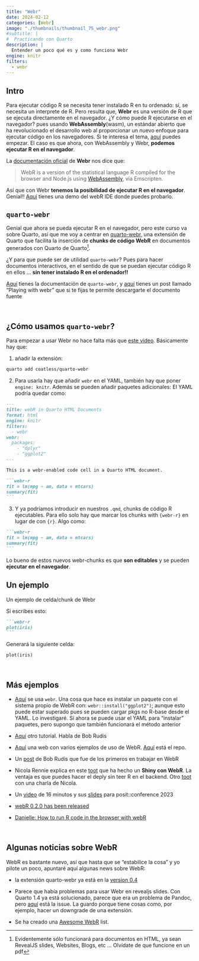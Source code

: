 ```yaml
---
title: "Webr"
date: 2024-02-12
categories: [Webr]
image: "./thumbnails/thumbnail_75_webr.png"
#subtitle: | 
#  Practicando con Quarto
description: |
  Entender un poco qué es y como funciona Webr
engine: knitr
filters:
  - webr
---
```


## Intro 


Para ejecutar código R se necesita tener instalado R en tu ordenado: sí, se necesita un interprete de R. Pero resulta que, **Webr** es una versión de R que se ejecuta directamente en el navegador. ¿Y cómo puede R ejecutarse en el navegador? pues usando **WebAssembly**(wasm), un estándar abierto que ha revolucionado el desarrollo web al proporcionar un nuevo enfoque para ejecutar código en los navegadores. Si te interesa el tema,  [aquí](https://www.nature.com/articles/d41586-024-00725-1?utm_campaign=Data_Elixir&utm_source=Data_Elixir_477) puedes empezar. El caso es que ahora, con WebAssembly y Webr, **podemos ejecutar R en el navegador**. 


La [documentación oficial](https://docs.r-wasm.org/webr/latest/) de **Webr** nos dice que:  

> WebR is a version of the statistical language R compiled for the browser and Node.js using 
> [WebAssembly](https://webassembly.org/), via Emscripten.  


Así que con Webr **tenemos la posibilidad de ejecutar R en el navegador**. Genial!! [Aquí](https://webr.r-wasm.org/latest/) tienes una demo del webR IDE donde puedes probarlo. 


## `quarto-webr`

Genial que ahora se pueda ejecutar R en el navegador, pero este curso va sobre Quarto, así que me voy a centrar en 
[quarto-webr](https://github.com/coatless/quarto-webr), una extensión de Quarto que facilita la inserción de **chunks de código WebR** en documentos generados con Quarto de Quarto^[Evidentemente sólo funcionará para documentos en HTML, ya sean RevealJS slides, Websites, Blogs, etc ... Olvídate de que funcione en un pdf].

¿Y para que puede ser de utilidad `quarto-webr`? Pues para hacer documentos interactivos, en el sentido de que se puedan ejecutar código R en ellos ... **sin tener instalado R en el ordenador!!**



[Aquí](https://quarto-webr.thecoatlessprofessor.com/) tienes la documentación de `quarto-webr`, y [aquí](https://r.iresmi.net/posts/2024/webr/index.html) tienes un post llamado "Playing with webr" que si te fijas te permite descargarte el documento fuente


<br>

## ¿Cómo usamos `quarto-webr`?

Para empezar a usar Webr no hace falta más que [este video](https://www.youtube.com/watch?v=DoRR2S5lLvk&t=5s). Básicamente hay que:

1. añadir la extensión:

```markdown
quarto add coatless/quarto-webr
```


2. Para usarla hay que añadir `webr` en el YAML, también hay que poner `engine: knitr`. Además se pueden añadir paquetes adicionales: El YAML podría quedar como: 


````md
---
title: webR in Quarto HTML Documents
format: html
engine: knitr
filters:
  - webr
webr:
  packages:
    - "dplyr"
    - "ggplot2"
---

This is a webr-enabled code cell in a Quarto HTML document.

```webr-r
fit = lm(mpg ~ am, data = mtcars)
summary(fit)
```


````

3. Y ya podríamos introducir en nuestros `.qmd`, chunks de código R ejecutables. Para ello solo hay que marcar los chunks with `{webr-r}` en lugar de con `{r}`. Algo como:

````md
```webr-r
fit = lm(mpg ~ am, data = mtcars)
summary(fit)
```
````


Lo bueno de estos nuevos webr-chunks es que **son editables** y se pueden **ejecutar en el navegador**.


## Un ejemplo

Un ejemplo de celda/chunk de Webr

Si escribes esto:


````md
```webr-r
plot(iris)
```
````

Generará la siguiente celda:


```webr-r
plot(iris)
```

<br>

## Más ejemplos


- [Aquí](https://rd.thecoatlessprofessor.com/webR-quarto-demos/webr-quarto-html-demo.html#ggplot2-graphics) se usa `webr`. Una cosa que hace es instalar un paquete con el sistema propio de WebR con: `webr::install("ggplot2")`; aunque esto puede estar superado pues se pueden cargar pkgs no R-base desde el YAML. Lo investigaré. Sí ahora se puede usar el YAML para "instalar" paquetes, pero supongo que también funcionará el método anterior


- [Aquí](https://jabberwocky.weecology.org/2023/03/13/a-brief-introduction-to-using-webr-and-quarto-for-client-side-interactive-lesson-material/) otro tutorial. Habla de Bob Rudis

- [Aquí](https://interactive-lessons.weecology.org/) una web con varios ejemplos de uso de WebR. [Aquí](https://github.com/ethanwhite/datacarp-interactive) está el repo.

- Un [post](https://rud.is/b/2023/03/12/almost-bare-bones-webr-starter-app/)  de Bob Rudis que fue de los primeros en trabajar en WebR

- Nicola Rennie explica en este [toot](https://fosstodon.org/@nrennie/111201081075205677) que ha hecho un **Shiny con WebR**. La ventaja es que puedes hacer el deply sin teer R en el backend. Otro [toot](https://fosstodon.org/@nrennie/111018268188523183) con una charla de Nicola.

- Un [video](https://www.youtube.com/watch?v=Mpq9a6yMl_w) de 16 minutos y sus [slides](https://gws.quarto.pub/introduction-to-webr-2023/#/title-slide) para posit::conference 2023

- [webR 0.2.0 has been released](https://www.tidyverse.org/blog/2023/08/webr-0-2-0/)

- [Danielle: How to run R code in the browser with webR](https://blog.djnavarro.net/posts/2023-04-09_webr/)


<br>

## Algunas noticias sobre WebR

WebR es bastante nuevo, así que hasta que se "estabilice la cosa"  y yo pilote un poco, apuntaré aquí algunas news sobre WebR:


- la extensión quarto-webr ya está en la [version 0.4](https://mastodon.social/@coatless/111879020912097930)


- Parece que había problemas para usar Webr en revealjs slides. Con Quarto 1.4 ya está solucionado, parece que era un problema de Pandoc, pero [aquí](https://github.com/coatless/quarto-webr/issues/14) está la issue. La guardo porque tiene cosas como, por ejemplo, hacer un downgrade de una extensión.



- Se ha creado una [Awesome WebR](https://github.com/nanxstats/awesome-webr) list.
